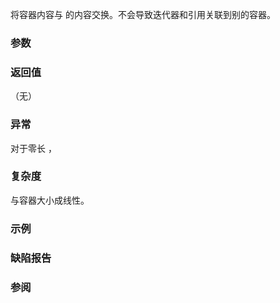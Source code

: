 {{cpp/container/array/title|swap}}
{{cpp/container/array/navbar}}
{{ddcl|since=c++11|notes={{mark constexpr since c++20}}|
void swap( array&amp; other ) noexcept(/* 见下文 */);
}}

将容器内容与 {{c|other}} 的内容交换。不会导致迭代器和引用关联到别的容器。

===参数===
{{par begin}}
{{par | other | 要与之交换内容的 {{tt|array}} }}
{{par end}}

===返回值===
（无）

===异常===
{{rrev multi|until1=c++17|rev1=
{{noexcept|noexcept(swap(std::declval&lt;T&amp;&gt;(), std::declval&lt;T&amp;&gt;()))}} 

在以上表达式中，按照同 C++17 {{lc|std::is_nothrow_swappable}} 特性所用的行为查找标识符 {{tt|swap}}。&lt;!-- LWG 2456 --&gt;
|rev2=
{{noexcept|std::is_nothrow_swappable_v&lt;T&gt;}} 
}}

对于零长 {{tt|array}}，{{noexcept}}

===复杂度===
与容器大小成线性。

===示例===
{{example
|code=
#include &lt;array&gt;
#include &lt;iostream&gt;

template&lt;class Os, class V&gt; Os&amp; operator&lt;&lt;(Os&amp; os, const V&amp; v)
{
    os &lt;&lt; '{';
    for (auto i : v)
        os &lt;&lt; ' ' &lt;&lt; i;
    return os &lt;&lt; " } ";
}

int main()
{
    std::array&lt;int, 3&gt; a1{1, 2, 3}, a2{4, 5, 6};

    auto it1 = a1.begin();
    auto it2 = a2.begin();
    int&amp; ref1 = a1[1];
    int&amp; ref2 = a2[1];

    std::cout &lt;&lt; a1 &lt;&lt; a2 &lt;&lt; *it1 &lt;&lt; ' ' &lt;&lt; *it2 &lt;&lt; ' ' &lt;&lt; ref1 &lt;&lt; ' ' &lt;&lt; ref2 &lt;&lt; '\n';
    a1.swap(a2);
    std::cout &lt;&lt; a1 &lt;&lt; a2 &lt;&lt; *it1 &lt;&lt; ' ' &lt;&lt; *it2 &lt;&lt; ' ' &lt;&lt; ref1 &lt;&lt; ' ' &lt;&lt; ref2 &lt;&lt; '\n';

    // 注意交换后迭代器与引用保持与原 array 关联，
    // 例如 `it1` 仍指向元素 a1[0]，`ref1` 仍指代 a1[1]。
}
|output=
{ 1 2 3 } { 4 5 6 } 1 4 2 5
{ 4 5 6 } { 1 2 3 } 4 1 5 2
}}

===缺陷报告===
{{dr list begin}}
{{dr list item|std=C++11|wg=lwg|dr=2456|before={{tt|noexcept}} 规定曾为谬构|after=使之有效}}
{{dr list end}}

===参阅===
{{dsc begin}}
{{dsc inc|cpp/container/dsc swap2|array}}
{{dsc end}}

{{langlinks|de|en|es|fr|it|ja|pt|ru}}